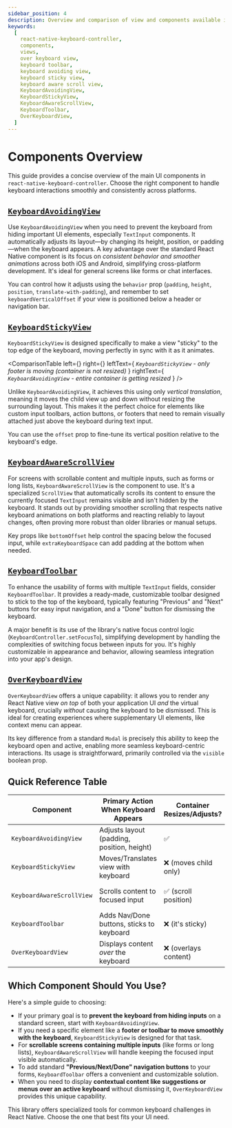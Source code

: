 ```yaml
---
sidebar_position: 4
description: Overview and comparison of view and components available in this package
keywords:
  [
    react-native-keyboard-controller,
    components,
    views,
    over keyboard view,
    keyboard toolbar,
    keyboard avoiding view,
    keyboard sticky view,
    keyboard aware scroll view,
    KeyboardAvoidingView,
    KeyboardStickyView,
    KeyboardAwareScrollView,
    KeyboardToolbar,
    OverKeyboardView,
  ]
---
```


# Components Overview

This guide provides a concise overview of the main UI components in `react-native-keyboard-controller`. Choose the right component to handle keyboard interactions smoothly and consistently across platforms.

## [`KeyboardAvoidingView`](../api/components/keyboard-avoiding-view)




<div style={{ display: "flex", justifyContent: "center", marginBottom: 20 }}>
  <Lottie
    className="lottie"
    animationData={KeyboardAvoidingView}
    style={{ width: 400, height: 400 }}
    loop
  />
</div>

Use `KeyboardAvoidingView` when you need to prevent the keyboard from hiding important UI elements, especially `TextInput` components. It automatically adjusts its layout—by changing its height, position, or padding—when the keyboard appears. A key advantage over the standard React Native component is its focus on _consistent behavior and smoother animations_ across both iOS and Android, simplifying cross-platform development. It's ideal for general screens like forms or chat interfaces.

You can control how it adjusts using the `behavior` prop (`padding`, `height`, `position`, `translate-with-padding`), and remember to set `keyboardVerticalOffset` if your view is positioned below a header or navigation bar.

## [`KeyboardStickyView`](../api/components/keyboard-sticky-view)

`KeyboardStickyView` is designed specifically to make a view "sticky" to the top edge of the keyboard, moving perfectly in sync with it as it animates.


<ComparisonTable
  left={<ComparableLottie src={KeyboardStickyView} />}
  right={<ComparableLottie src={KeyboardAvoidingView} />}
  leftText={
    <i>
      <code>KeyboardStickyView</code> - only footer is moving (container is not
      resized)
    </i>
  }
  rightText={
    <i>
      <code>KeyboardAvoidingView</code> - entire container is getting resized
    </i>
  }
/>

Unlike `KeyboardAvoidingView`, it achieves this using only _vertical translation_, meaning it moves the child view up and down without resizing the surrounding layout. This makes it the perfect choice for elements like custom input toolbars, action buttons, or footers that need to remain visually attached just above the keyboard during text input.

You can use the `offset` prop to fine-tune its vertical position relative to the keyboard's edge.

## [`KeyboardAwareScrollView`](../api/components/keyboard-aware-scroll-view)

<div style={{ display: "flex", justifyContent: "center", marginBottom: 20 }}>
  <Lottie
    className="lottie"
    animationData={KeyboardAwareScrollView}
    style={{ width: 400, height: 400 }}
    loop
  />
</div>

For screens with scrollable content and multiple inputs, such as forms or long lists, `KeyboardAwareScrollView` is the component to use. It's a specialized `ScrollView` that automatically scrolls its content to ensure the currently focused `TextInput` remains visible and isn't hidden by the keyboard. It stands out by providing smoother scrolling that respects native keyboard animations on both platforms and reacting reliably to layout changes, often proving more robust than older libraries or manual setups.

Key props like `bottomOffset` help control the spacing below the focused input, while `extraKeyboardSpace` can add padding at the bottom when needed.

## [`KeyboardToolbar`](../api/components/keyboard-toolbar)

<div style={{ display: "flex", justifyContent: "center", marginBottom: 20 }}>
  <Lottie
    className="lottie"
    animationData={KeyboardToolbar}
    style={{ width: 400, height: 400 }}
    loop
  />
</div>

To enhance the usability of forms with multiple `TextInput` fields, consider `KeyboardToolbar`. It provides a ready-made, customizable toolbar designed to stick to the top of the keyboard, typically featuring "Previous" and "Next" buttons for easy input navigation, and a "Done" button for dismissing the keyboard.

A major benefit is its use of the library's native focus control logic (`KeyboardController.setFocusTo`), simplifying development by handling the complexities of switching focus between inputs for you. It's highly customizable in appearance and behavior, allowing seamless integration into your app's design.

## [`OverKeyboardView`](../api/over-keyboard-view)

<div style={{ display: "flex", justifyContent: "center", marginBottom: 20 }}>
  <Lottie
    className="lottie"
    animationData={OverKeyboardView}
    style={{ width: 400, height: 400 }}
    loop
  />
</div>

`OverKeyboardView` offers a unique capability: it allows you to render any React Native view _on top_ of both your application UI _and_ the virtual keyboard, crucially _without_ causing the keyboard to be dismissed. This is ideal for creating experiences where supplementary UI elements, like context menu can appear.

Its key difference from a standard `Modal` is precisely this ability to keep the keyboard open and active, enabling more seamless keyboard-centric interactions. Its usage is straightforward, primarily controlled via the `visible` boolean prop.

## Quick Reference Table

| Component                 | Primary Action When Keyboard Appears       | Container Resizes/Adjusts? | Typical Use Case             | Key Distinction vs. Others                                |
| ------------------------- | ------------------------------------------ | -------------------------- | ---------------------------- | --------------------------------------------------------- |
| `KeyboardAvoidingView`    | Adjusts layout (padding, position, height) | ✅                         | Small Forms, Chat Screens    | Consistent cross-platform avoidance, layout adjustment    |
| `KeyboardStickyView`      | Moves/Translates view with keyboard        | ❌ (moves child only)      | Sticky Footer/Toolbar        | Moves element without resizing layout                     |
| `KeyboardAwareScrollView` | Scrolls content to focused input           | ✅ (scroll position)       | Large Scrollable Forms/Lists | Auto-scrolls within ScrollView, respects native animation |
| `KeyboardToolbar`         | Adds Nav/Done buttons, sticks to keyboard  | ❌ (it's sticky)           | Multi-Input Forms            | Provides UI + native logic for input navigation/dismissal |
| `OverKeyboardView`        | Displays content _over_ the keyboard       | ❌ (overlays content)      | Menus, Modals over keyboard  | Keeps keyboard open while showing overlay content         |

## Which Component Should You Use?

Here's a simple guide to choosing:

- If your primary goal is to **prevent the keyboard from hiding inputs** on a standard screen, start with `KeyboardAvoidingView`.
- If you need a specific element like a **footer or toolbar to move smoothly with the keyboard**, `KeyboardStickyView` is designed for that task.
- For **scrollable screens containing multiple inputs** (like forms or long lists), `KeyboardAwareScrollView` will handle keeping the focused input visible automatically.
- To add standard **"Previous/Next/Done" navigation buttons** to your forms, `KeyboardToolbar` offers a convenient and customizable solution.
- When you need to display **contextual content like suggestions or menus over an active keyboard** without dismissing it, `OverKeyboardView` provides this unique capability.

This library offers specialized tools for common keyboard challenges in React Native. Choose the one that best fits your UI need.
